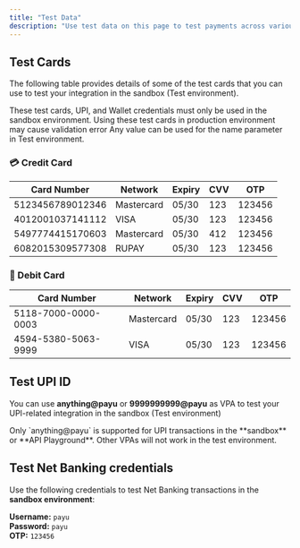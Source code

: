 ```yaml
---
title: "Test Data"
description: "Use test data on this page to test payments across various payment modes."
---
```


## Test Cards

The following table provides details of some of the test cards that you can use to test your integration in the sandbox (Test environment).

<Warning>
  These test cards, UPI, and Wallet credentials must only be used in the sandbox environment. Using these test cards in production environment may cause validation error 
</Warning>

<Tip>
  Any value can be used for the name parameter in Test environment.
</Tip>

### 💳 Credit Card

| **Card Number**  | **Network** | **Expiry** | **CVV** | **OTP** |
| ---------------- | ----------- | ---------- | ------- | ------- |
|  5123456789012346 | Mastercard  | 05/30      | 123     | 123456  |
| 4012001037141112 | VISA        | 05/30      | 123     | 123456  |
|  5497774415170603 | Mastercard  | 05/30      | 412     | 123456  |
|  6082015309577308 | RUPAY       | 05/30      | 123     | 123456  |

### 🏦 Debit Card

| **Card Number**     | **Network** | **Expiry** | **CVV** | **OTP** |
| ------------------- | ----------- | ---------- | ------- | ------- |
| 5118-7000-0000-0003 | Mastercard  | 05/30      | 123     | 123456  |
| 4594-5380-5063-9999 | VISA        | 05/30      | 123     | 123456  |


## Test UPI ID

You can use **anything@payu** or **9999999999@payu** as VPA to test your UPI-related integration in the sandbox (Test environment) 

<Note>
Only `anything@payu` is supported for UPI transactions in the **sandbox** or **API Playground**. Other VPAs will not work in the test environment.
</Note>


## Test Net Banking credentials
Use the following credentials to test Net Banking transactions in the **sandbox environment**:  

**Username:** `payu`  
**Password:** `payu`  
**OTP:** `123456`

